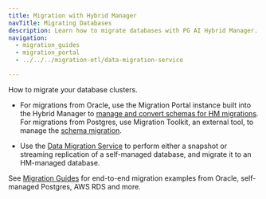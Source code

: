 ```yaml
---
title: Migration with Hybrid Manager
navTitle: Migrating Databases
description: Learn how to migrate databases with PG AI Hybrid Manager.
navigation:
  - migration_guides
  - migration_portal
  - ../../../migration-etl/data-migration-service

---
```


How to migrate your database clusters.

-   For migrations from Oracle, use the Migration Portal instance built into the Hybrid Manager to [manage and convert schemas for HM migrations](migration_portal/hm_schema_migration.mdx). For migrations from Postgres, use Migration Toolkit, an external tool, to manage the [schema migration](migration_guides/self_managed_pg_to_hm_managed/migrating_schema.mdx). 

-   Use the [Data Migration Service](../../../migration-etl/data-migration-service) to perform either a snapshot or streaming replication of a self-managed database, and migrate it to an HM-managed database. 

See [Migration Guides](migration_guides) for end-to-end migration examples from Oracle, self-managed Postgres, AWS RDS and more.
